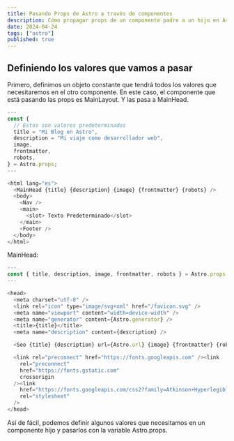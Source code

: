 ```yaml
---
title: Pasando Props de Astro a través de componentes
description: Cómo propagar props de un componente padre a un hijo en Astro.
date: 2024-04-24
tags: ["astro"]
published: true
---
```


## Definiendo los valores que vamos a pasar

Primero, definimos un objeto constante que tendrá todos los valores que necesitaremos en el otro componente.
En este caso, el componente que está pasando las props es MainLayout. Y las pasa a MainHead.

```js
---
const {
  // Estos son valores predeterminados
  title = "Mi Blog en Astro",
  description = "Mi viaje como desarrollador web",
  image,
  frontmatter,
  robots,
} = Astro.props;
---

<html lang="es">
  <MainHead {title} {description} {image} {frontmatter} {robots} />
  <body>
    <Nav />
    <main>
      <slot> Texto Predeterminado</slot>
    </main>
    <Footer />
  </body>
</html>
```

MainHead:

```js
---
const { title, description, image, frontmatter, robots } = Astro.props;
---

<head>
  <meta charset="utf-8" />
  <link rel="icon" type="image/svg+xml" href="/favicon.svg" />
  <meta name="viewport" content="width=device-width" />
  <meta name="generator" content={Astro.generator} />
  <title>{title}</title>
  <meta name="description" content={description} />

  <Seo {title} {description} url={Astro.url} {image} {frontmatter} {robots} />

  <link rel="preconnect" href="https://fonts.googleapis.com" /><link
    rel="preconnect"
    href="https://fonts.gstatic.com"
    crossorigin
  /><link
    href="https://fonts.googleapis.com/css2?family=Atkinson+Hyperlegible:ital,wght@0,400;0,700;1,400;1,700&display=swap"
    rel="stylesheet"
  />
</head>
```

Así de fácil, podemos definir algunos valores que necesitamos en un componente hijo y pasarlos con la variable Astro.props.
